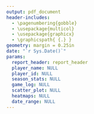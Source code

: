 ```yaml
---
output: pdf_document
header-includes:
  - \pagenumbering{gobble}
  - \usepackage{multicol}
  - \usepackage{graphicx}
  - \graphicspath{ {.} }
geometry: margin = 0.25in
date: "`r Sys.Date()`"
params:
  report_header: report_header
  player_name: NULL
  player_id: NULL
  season_stats: NULL
  game_log: NULL
  scatter_plot: NULL
  heatmaps: NULL
  date_range: NULL
---
```

\begin{multicols}{2} % Create a 2-column layout to hold the header logo, player name, and date range

% Left Column - Player Name
\vfill
\large\textbf{`r paste0(params$report_header[[1]], " Pitching")`} % Player name
\vfill

\columnbreak % Move to the second column

% Right Column - Date Range
\vfill
\large\textbf{`r paste0(params$report_header[[2]], " to ", params$report_header[[3]])`} % Date range
\vfill

\end{multicols}